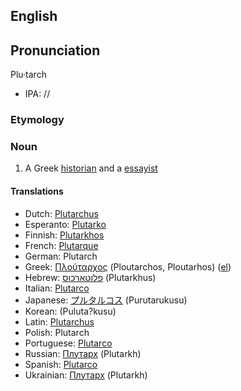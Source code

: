 {{Wikipedia}}{{Wikiquote}}
==English==
==Pronunciation==
Plu·tarch
*IPA: //

=== Etymology ===

=== Noun ===
#A Greek [[historian]] and a [[essayist]]

==== Translations ====
*Dutch: [[Plutarchus]]
*Esperanto: [[Plutarko]]
*Finnish: [[Plutarkhos]]
*French: [[Plutarque]]
*German: Plutarch
*Greek: [[Πλούταρχος]] (Ploutarchos, Ploutarhos) ([[:el:Πλούταρχος|el]])
*Hebrew: [[פלוטארכוס]] (Plutarkhus)
*Italian: [[Plutarco]]
*Japanese: [[プルタルコス]] (Purutarukusu)
*Korean: [[]] (Puluta?kusu)
*Latin: [[Plutarchus]]
*Polish: Plutarch
*Portuguese: [[Plutarco]]
*Russian: [[Плутарх]] (Plutarkh)
*Spanish: [[Plutarco]]
*Ukrainian: [[Плутарх]] (Plutarkh)